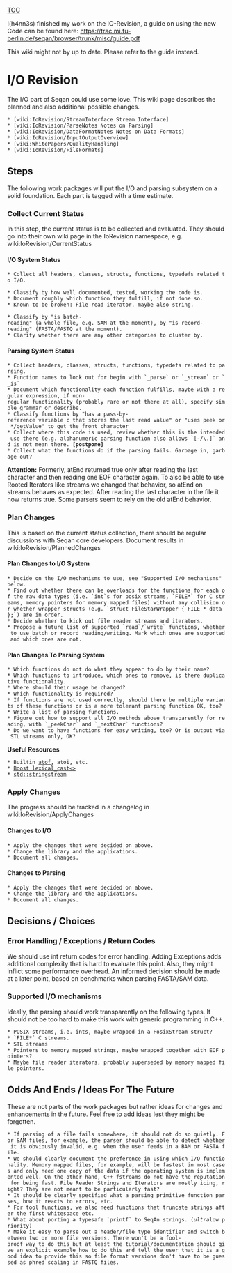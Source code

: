 [[TOC]]

I(h4nn3s) finished my work on the IO-Revision, a guide on using the new Code can be found here: 
https://trac.mi.fu-berlin.de/seqan/browser/trunk/misc/guide.pdf

This wiki might not by up to date. Please refer to the guide instead.


= I/O Revision =

The I/O part of Seqan could use some love.
This wiki page describes the planned and also additional possible changes.

 * [wiki:IoRevision/StreamInterface Stream Interface]
 * [wiki:IoRevision/ParseNotes Notes on Parsing]
 * [wiki:IoRevision/DataFormatNotes Notes on Data Formats]
 * [wiki:IoRevision/InputOutputOverview]
 * [wiki:WhitePapers/QualityHandling]
 * [wiki:IoRevision/FileFormats]

== Steps ==

The following work packages will put the I/O and parsing subsystem on a solid foundation.
Each part is tagged with a time estimate.

=== Collect Current Status ===

In this step, the current status is to be collected and evaluated.
They should go into their own wiki page in the IoRevision namespace, e.g. wiki:IoRevision/CurrentStatus

==== I/O System Status ====

 * Collect all headers, classes, structs, functions, typedefs related to I/O.

 * Classify by how well documented, tested, working the code is.
 * Document roughly which function they fulfill, if not done so.
 * Known to be broken: File read iterator, maybe also string.

 * Classify by "is batch-reading" (a whole file, e.g. SAM at the moment), by "is record-reading" (FASTA/FASTQ at the moment).
 * Clarify whether there are any other categories to cluster by.

==== Parsing System Status ====

 * Collect headers, classes, structs, functions, typedefs related to parsing.
 * Function names to look out for begin with `_parse` or `_stream` or `_is`
 * Document which functionality each function fulfills, maybe with a regular expression, if non-regular functionality (probably rare or not there at all), specify simple grammar or describe.
 * Classify functions by "has a pass-by-reference variable c that stores the last read value" or "uses peek or */getValue" to get the front character
 * Collect where this code is used, review whether this is the intended use there (e.g. alphanumeric parsing function also allows `[-/\.]` and is not mean there. '''[postpone]'''
 * Collect what the functions do if the parsing fails. Garbage in, garbage out?

'''Attention:'''
Formerly, atEnd returned true only after reading the last character and then reading one EOF character again.
To also be able to use Rooted Iterators like streams we changed that behavior, so atEnd on streams behaves as expected. After reading the last character in the file it now returns true.
Some parsers seem to rely on the old atEnd behavior.

=== Plan Changes ===

This is based on the current status collection, there should be regular discussions with Seqan core developers.
Document results in wiki:IoRevision/PlannedChanges

==== Plan Changes to I/O System ====

 * Decide on the I/O mechanisms to use, see "Supported I/O mechanisms" below.
 * Find out whether there can be overloads for the functions for each of the raw data types (i.e. `int`s for posix streams, `FILE*` for C streams, memory pointers for memory mapped files) without any collision or whether wrapper structs (e.g. `struct FileStarWrapper { FILE * data };`) are in order.
 * Decide whether to kick out file reader streams and iterators.
 * Propose a future list of supported `read`/`write` functions, whether to use batch or record reading/writing. Mark which ones are supported and which ones are not.

==== Plan Changes To Parsing System ====

 * Which functions do not do what they appear to do by their name?
 * Which functions to introduce, which ones to remove, is there duplicative functionality.
 * Where should their usage be changed?
 * Which functionality is required?
 * If functions are not used correctly, should there be multiple variants of these functions or is a more tolerant parsing function OK, too?
 * Write a list of parsing functions.
 * Figure out how to support all I/O methods above transparently for reading, with `_peekChar` and `_nextChar` functions?
 * Do we want to have functions for easy writing, too? Or is output via STL streams only, OK?

'''Useful Resources'''

 * Builtin [http://www.cplusplus.com/reference/clibrary/cstdlib/atof/ atof], atoi, etc.
 * [http://www.boost.org/doc/libs/1_46_1/libs/conversion/lexical_cast.htm Boost lexical_cast<>]
 * [http://www.cplusplus.com/reference/iostream/stringstream/ std::stringstream]

=== Apply Changes ===

The progress should be tracked in a changelog in wiki:IoRevision/ApplyChanges

==== Changes to I/O ====

 * Apply the changes that were decided on above.
 * Change the library and the applications.
 * Document all changes.

==== Changes to Parsing ====

 * Apply the changes that were decided on above.
 * Change the library and the applications.
 * Document all changes.

== Decisions / Choices ==

=== Error Handling / Exceptions / Return Codes ===

We should use int return codes for error handling.
Adding Exceptions adds additional complexity that is hard to evaluate this point.
Also, they might inflict some performance overhead.
An informed decision should be made at a later point, based on benchmarks when parsing FASTA/SAM data.

=== Supported I/O mechanisms ===

Ideally, the parsing should work transparently on the following types.
It should not be too hard to make this work with generic programming in C++.

 * POSIX streams, i.e. ints, maybe wrapped in a PosixStream struct?
 * `FILE*` C streams.
 * STL streams
 * Pointers to memory mapped strings, maybe wrapped together with EOF pointers?
 * Maybe file reader iterators, probably superseded by memory mapped file pointers.

== Odds And Ends / Ideas For The Future ==

These are not parts of the work packages but rather ideas for changes and enhancements in the future.
Feel free to add ideas lest they might be forgotten.

 * If parsing of a file fails somewhere, it should not do so quietly. For SAM files, for example, the parser should be able to detect whether it is obviously invalid, e.g. when the user feeds in a BAM or FASTA file.
 * We should clearly document the preference in using which I/O functionality. Memory mapped files, for example, will be fastest in most cases and only need one copy of the data if the operating system is implemented well. On the other hand, C++ fstreams do not have the reputation for being fast. File Reader Strings and Iterators are mostly icing, right? They are not meant to be particularly fast?
 * It should be clearly specified what a parsing primitive function parses, how it reacts to errors, etc.
 * For tool functions, we also need functions that truncate strings after the first whitespace etc.
 * What about porting a typesafe `printf` to SeqAn strings. (''ultra''low priority)
 * Make it easy to parse out a header/file type identifier and switch between two or more file versions. There won't be a fool-proof way to do this but at least the tutorial/documentation should give an explicit example how to do this and tell the user that it is a good idea to provide this so file format versions don't have to be guessed as phred scaling in FASTQ files.
